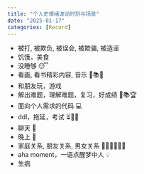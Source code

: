 ```yaml
---
title: "个人史情绪波动时刻与场景"
date: "2025-01-17"
categories: [Record]
---
```


- 被打, 被欺负, 被误会, 被欺骗, 被造谣 
- 饥饿，美食 
- 没睡够 😴
- 看画, 看书精彩内容, 音乐 🎨📚🎶
- 和朋友玩，游戏 
- 解出难题，理解难题，复习，好成绩 🧩📚🏆
- 面向个人需求的代码 💻
- ddl，拖延，考试 ⏳📅📝
- 聊天 💬
- 晚上 🌙
- 家庭关系, 朋友关系, 男女关系 👨‍👩‍👧‍👦👫💑
- aha moment，一语点醒梦中人 💡
- 生病
